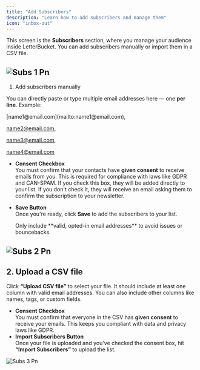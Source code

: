 ```yaml
---
title: "Add Subscribers"
description: "Learn how to add subscribers and manage them"
icon: "inbox-out"
---
```


This screen is the **Subscribers** section, where you manage your audience inside LetterBucket. You can add subscribers manually or import them in a CSV file.

## ![Subs 1 Pn](/images/subs-1.png)

1. Add subscribers manually

You can directly paste or type multiple email addresses here — one **per line**. Example:

<Info>
  [name1@email.com](mailto:name1@email.com),

  [name2@email.com](mailto:name2@email.com),

  [name3@email.com](mailto:name3@email.com),

  [name4@email.com](mailto:name4@email.com)
</Info>

- **Consent Checkbox**\
  You must confirm that your contacts have **given consent** to receive emails from you. This is required for compliance with laws like GDPR and CAN-SPAM. If you check this box, they will be added directly to your list. If you don't check it, they will receive an email asking them to confirm the subscription to your newsletter.
- **Save Button**\
  Once you're ready, click **Save** to add the subscribers to your list.

  <Tip>
    Only include **valid, opted-in email addresses** to avoid issues or bouncebacks.
  </Tip>

## ![Subs 2 Pn](/images/subs-2.png)

## 2. Upload a CSV file

Click **“Upload CSV file”** to select your file. It should include at least one column with valid email addresses. You can also include other columns like names, tags, or custom fields.

- **Consent Checkbox**\
  You must confirm that everyone in the CSV has **given consent** to receive your emails. This keeps you compliant with data and privacy laws like GDPR.
- **Import Subscribers Button**\
  Once your file is uploaded and you've checked the consent box, hit **“Import Subscribers”** to upload the list.

![Subs 3 Pn](/images/subs-3.png)